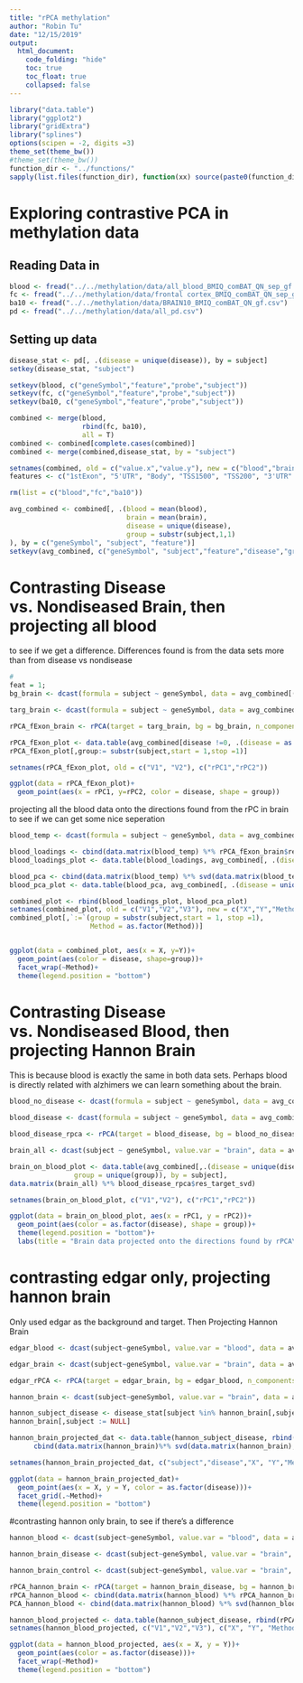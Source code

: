 ```yaml
---
title: "rPCA methylation"
author: "Robin Tu"
date: "12/15/2019"
output:
  html_document: 
    code_folding: "hide"
    toc: true
    toc_float: true
    collapsed: false
---
```



```r
library("data.table")
library("ggplot2")
library("gridExtra")
library("splines")
options(scipen = -2, digits =3)
theme_set(theme_bw())
#theme_set(theme_bw())
function_dir <- "../functions/"
sapply(list.files(function_dir), function(xx) source(paste0(function_dir, xx)))
```

# Exploring contrastive PCA in methylation data

## Reading Data in

```R
blood <- fread("../../methylation/data/all_blood_BMIQ_comBAT_QN_sep_gf.csv")
fc <- fread("../../methylation/data/frontal cortex_BMIQ_comBAT_QN_sep_gf.csv")
ba10 <- fread("../../methylation/data/BRAIN10_BMIQ_comBAT_QN_gf.csv")
pd <- fread("../../methylation/data/all_pd.csv")
```

## Setting up data 

```R
disease_stat <- pd[, .(disease = unique(disease)), by = subject]
setkey(disease_stat, "subject")

setkeyv(blood, c("geneSymbol","feature","probe","subject"))
setkeyv(fc, c("geneSymbol","feature","probe","subject"))
setkeyv(ba10, c("geneSymbol","feature","probe","subject"))

combined <- merge(blood,
                  rbind(fc, ba10),
                  all = T)
combined <- combined[complete.cases(combined)]
combined <- merge(combined,disease_stat, by = "subject")

setnames(combined, old = c("value.x","value.y"), new = c("blood","brain"))
features <- c("1stExon", "5'UTR", "Body", "TSS1500", "TSS200", "3'UTR" )

rm(list = c("blood","fc","ba10"))
```


```R
avg_combined <- combined[, .(blood = mean(blood),
                             brain = mean(brain),
                             disease = unique(disease),
                             group = substr(subject,1,1)
), by = c("geneSymbol", "subject", "feature")]
setkeyv(avg_combined, c("geneSymbol", "subject","feature","disease","group"))
```

# Contrasting Disease vs. Nondiseased Brain, then projecting all blood

to see if we get a difference. Differences found is from the data sets more than from disease vs nondisease


```R
# 
feat = 1;
bg_brain <- dcast(formula = subject ~ geneSymbol, data = avg_combined[(feature == features[feat]) & (disease == 0)], value.var = "brain")[, subject := NULL]

targ_brain <- dcast(formula = subject ~ geneSymbol, data = avg_combined[(feature == features[feat])& (disease == 1)], value.var = "brain")[, subject := NULL]

rPCA_fExon_brain <- rPCA(target = targ_brain, bg = bg_brain, n_components = 2, return_all = T)

rPCA_fExon_plot <- data.table(avg_combined[disease !=0, .(disease = as.factor(unique(disease))), by = subject], rPCA_fExon_brain$reduced_target)
rPCA_fExon_plot[,group:= substr(subject,start = 1,stop =1)]

setnames(rPCA_fExon_plot, old = c("V1", "V2"), c("rPC1","rPC2"))

ggplot(data = rPCA_fExon_plot)+
  geom_point(aes(x = rPC1, y=rPC2, color = disease, shape = group))
```

projecting all the blood data onto the directions found from the rPC in brain to see if we can get some nice seperation 

```R
blood_temp <- dcast(formula = subject ~ geneSymbol, data = avg_combined[feature == features[feat]], value.var = "blood")[, subject := NULL]

blood_loadings <- cbind(data.matrix(blood_temp) %*% rPCA_fExon_brain$res_target_svd, "rPCA")
blood_loadings_plot <- data.table(blood_loadings, avg_combined[, .(disease = unique(disease)), by = subject])[,disease := as.factor(disease)]

blood_pca <- cbind(data.matrix(blood_temp) %*% svd(data.matrix(blood_temp),nv =2)$v, "PCA")
blood_pca_plot <- data.table(blood_pca, avg_combined[, .(disease = unique(disease)), by = subject])[,disease := as.factor(disease)]

combined_plot <- rbind(blood_loadings_plot, blood_pca_plot)
setnames(combined_plot, old = c("V1","V2","V3"), new = c("X","Y","Method"))
combined_plot[,`:=`(group = substr(subject,start = 1, stop =1),
                    Method = as.factor(Method))]


ggplot(data = combined_plot, aes(x = X, y=Y))+
  geom_point(aes(color = disease, shape=group))+
  facet_wrap(~Method)+
  theme(legend.position = "bottom")
```

# Contrasting Disease vs. Nondiseased Blood, then projecting Hannon Brain

This is because blood is exactly the same in both data sets.  Perhaps blood is directly related with alzhimers we can learn something about the brain.

```R
blood_no_disease <- dcast(formula = subject ~ geneSymbol, data = avg_combined[feature == features[feat] & disease == 0], value.var = "blood")[, subject := NULL]

blood_disease <- dcast(formula = subject ~ geneSymbol, data = avg_combined[feature == features[feat] & disease == 1], value.var = "blood")[, subject := NULL]

blood_disease_rpca <- rPCA(target = blood_disease, bg = blood_no_disease, n_components = 2, return_all = T)

brain_all <- dcast(subject ~ geneSymbol, value.var = "brain", data = avg_combined[feature==features[feat]])[, subject := NULL]

brain_on_blood_plot <- data.table(avg_combined[,.(disease = unique(disease),
                group = unique(group)), by = subject], 
data.matrix(brain_all) %*% blood_disease_rpca$res_target_svd)

setnames(brain_on_blood_plot, c("V1","V2"), c("rPC1","rPC2"))

ggplot(data = brain_on_blood_plot, aes(x = rPC1, y = rPC2))+
  geom_point(aes(color = as.factor(disease), shape = group))+
  theme(legend.position = "bottom")+
  labs(title = "Brain data projected onto the directions found by rPCA\n with Blood Diseased as target and Blood non-diseased as background")
```



# contrasting edgar only, projecting hannon brain
Only used edgar as the background and target. Then Projecting Hannon Brain

```R
edgar_blood <- dcast(subject~geneSymbol, value.var = "blood", data = avg_combined[group == "E" & feature == features[feat]])[,subject:=NULL]

edgar_brain <- dcast(subject~geneSymbol, value.var = "brain", data = avg_combined[group == "E" & feature == features[feat]])[,subject:=NULL]

edgar_rPCA <- rPCA(target = edgar_brain, bg = edgar_blood, n_components = 2, return_all = T)

hannon_brain <- dcast(subject~geneSymbol, value.var = "brain", data = avg_combined[group =="H" & feature ==features[feat]])

hannon_subject_disease <- disease_stat[subject %in% hannon_brain[,subject]]
hannon_brain[,subject := NULL]

hannon_brain_projected_dat <- data.table(hannon_subject_disease, rbind(cbind(data.matrix(hannon_brain)%*% edgar_rPCA$res_target_svd,"rPCA"),
      cbind(data.matrix(hannon_brain)%*% svd(data.matrix(hannon_brain),nv = 2)$v, "PCA")))

setnames(hannon_brain_projected_dat, c("subject","disease","X", "Y","Method"))

ggplot(data = hannon_brain_projected_dat)+
  geom_point(aes(x = X, y = Y, color = as.factor(disease)))+
  facet_grid(.~Method)+
  theme(legend.position = "bottom")
```

#contrasting hannon only brain, to see if there's a difference

```R
hannon_blood <- dcast(subject~geneSymbol, value.var = "blood", data = avg_combined[group =="H" & feature == features[feat]])[,subject := NULL]

hannon_brain_disease <- dcast(subject~geneSymbol, value.var = "brain", data = avg_combined[group =="H" & feature == features[feat] & disease == 1])[,subject := NULL]

hannon_brain_control <- dcast(subject~geneSymbol, value.var = "brain", data = avg_combined[group =="H" & feature == features[feat] & disease == 0])[,subject := NULL]

rPCA_hannon_brain <- rPCA(target = hannon_brain_disease, bg = hannon_brain_control, n_components = 2, return_all = T)
rPCA_hannon_blood <- cbind(data.matrix(hannon_blood) %*% rPCA_hannon_brain$res_target_svd, "rPCA")
PCA_hannon_blood <- cbind(data.matrix(hannon_blood) %*% svd(hannon_blood, nv=2)$v, "PCA")

hannon_blood_projected <- data.table(hannon_subject_disease, rbind(rPCA_hannon_blood, PCA_hannon_blood))
setnames(hannon_blood_projected, c("V1","V2","V3"), c("X", "Y", "Method"))

ggplot(data = hannon_blood_projected, aes(x = X, y = Y))+
  geom_point(aes(color = as.factor(disease)))+
  facet_wrap(~Method)+
  theme(legend.position = "bottom")

```

